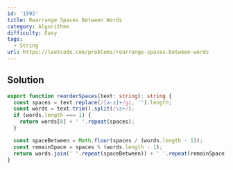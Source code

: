 ```yaml
---
id: '1592'
title: Rearrange Spaces Between Words
category: Algorithms
difficulty: Easy
tags:
  - String
url: https://leetcode.com/problems/rearrange-spaces-between-words
---
```


## Solution

```typescript filename="solution.ts" copy
export function reorderSpaces(text: string): string {
  const spaces = text.replace(/[a-z]+/gi, '').length;
  const words = text.trim().split(/\s+/);
  if (words.length === 1) {
    return words[0] + ' '.repeat(spaces);
  }

  const spaceBetween = Math.floor(spaces / (words.length - 1));
  const remainSpace = spaces % (words.length - 1);
  return words.join(' '.repeat(spaceBetween)) + ' '.repeat(remainSpace);
}
```
